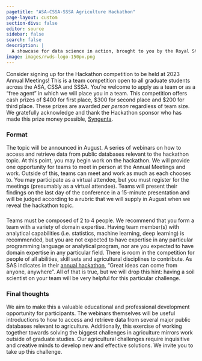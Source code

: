 ```yaml
---
pagetitle: "ASA-CSSA-SSSA Agriculture Hackathon"
page-layout: custom
section-divs: false
editor: source
sidebar: false
search: false
description: | 
  A showcase for data science in action, brought to you by the Royal Statistical Society
image: images/rwds-logo-150px.png
---
```



Consider signing up for the Hackathon competition to be held at 2023 Annual Meetings! This is a team competition open to all graduate students across the ASA, CSSA and SSSA. You’re welcome to apply as a team or as a “free agent” in which we will place you in a team.  This competition offers cash prizes of \$400 for first place, \$300 for second place and $200 for third place. These prizes are awarded *per person* regardless of team size. We gratefully acknowledge and thank the Hackathon sponsor who has made this prize money possible, [Syngenta](https://www.syngenta.com/en). 

### Format

The topic will be announced in August. A series of webinars on how to access and retrieve data from public databases relevant to the hackathon topic. At this point, you may begin work on the hackathon. We will provide one opportunity for teams to meet in person at the Annual Meetings and work. Outside of this, teams can meet and work as much as each chooses to. You may participate as a virtual attendee, but you must register for the meetings (presumably as a virtual attendee). Teams will present their findings on the last day of the conference in a 15-minute presentation and will be judged according to a rubric that we will supply in August when we reveal the hackathon topic. 

### 

Teams must be composed of 2 to 4 people. We recommend that you form a team with a variety of domain expertise. Having team member(s) with analytical capabilities (i.e. statistics, machine learning, deep learning) is recommended, but you are not expected to have expertise in any particular programming language or analytical program, nor are you expected to have domain expertise in any particular field. There is room in the competition for people of all abilities, skill sets and agricultural disciplines to contribute. As SAS indicates in their [annual hackathon](https://www.sas.com/sas/events/hackathon.html), “Great ideas can come from anyone, anywhere”. All of that is true, but we will drop this hint: having a soil scientist on your team will be very helpful for this particular challenge. 

### Final thoughts

We aim to make this a valuable educational and professional development opportunity for participants. The webinars themselves will be useful introductions to how to access and retrieve data from several major public databases relevant to agriculture. Additionally, this exercise of working together towards solving the biggest challenges in agriculture mirrors work outside of graduate studies. Our agricultural challenges require inquisitive and creative minds to develop new and effective solutions. We invite you to take up this challenge. 

